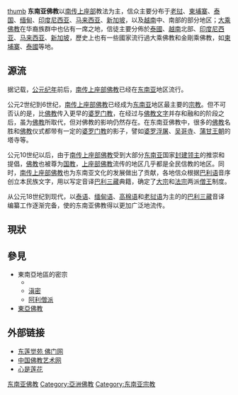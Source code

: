 {{expand|time=2010-04-08T09:43:29+00:00}}
{{Expert needed|subject=大乘佛教|time=2010-04-08T09:43:29+00:00}}
{{佛教}}{{上座部佛教}}
[[file:Stupa_Borobudur.jpg|thumb]]
'''东南亚佛教'''以[[南传上座部|南传上座部]]教法为主，信众主要分布于[[老挝|老挝]]、[[柬埔寨|柬埔寨]]、[[泰国|泰国]]、[[缅甸|缅甸]]、[[印度尼西亚|印度尼西亚]]、[[马来西亚|马来西亚]]、[[新加坡|新加坡]]，以及[[越南|越南]]中、南部的部分地区；[[大乘佛教|大乘佛教]]在华裔族群中也佔有一席之地，信徒主要分佈於[[泰國|泰國]]、[[越南|越南]]北部、[[印度尼西亚|印度尼西亚]]、[[马来西亚|马来西亚]]、[[新加坡|新加坡]]，歷史上也有一些國家流行過大乘佛教和金剛乘佛教，如[[柬埔寨佛教|柬埔寨]]、[[泰國佛教|泰國]]等地。

==源流==
据记载，[[公元纪年|公元纪年]]前后，[[南传上座部佛教|南传上座部佛教]]已经在[[东南亚|东南亚]]地区流行。

公元2世纪到6世纪，[[南传上座部佛教|南传上座部佛教]]已经成为[[东南亚|东南亚]]地区最主要的[[宗教|宗教]]。但不可否认的是，比[[佛教|佛教]]传入更早的[[婆罗门教|婆罗门教]]，在经过与[[佛教文字|佛教文字]]并存和融和的阶段之后，虽为[[佛教|佛教]]所取代，但对佛教的影响仍然存在。在东南亚佛教中，很多的[[佛教|佛教]]名胜和[[佛教|佛教]]仪式都带有一定的[[婆罗门教|婆罗门教]]的影子，譬如[[婆罗浮屠|婆罗浮屠]]、[[吴哥寺|吴哥寺]]、[[蒲甘王朝|蒲甘王朝]]的塔寺等。

公元10世纪以后，由于[[南传上座部佛教|南传上座部佛教]]受到大部分[[东南亚|东南亚]]国家[[封建领主|封建领主]]的推崇和提倡，[[佛教|佛教]]也被尊为[[国教|国教]]，[[上座部佛教|上座部佛教]]流传的地区几乎都是全民信教的地区。同时，[[南传上座部佛教|南传上座部佛教]]也为东南亚文化的发展做出了贡献，各地信众根据[[巴利语|巴利语]]音序创立本民族文字，用以写定音译[[巴利三藏|巴利三藏]]典籍，确定了[[摩诃尼迦耶|大宗]]和[[达磨育特|法宗]]两派[[僧王|僧王]]制度。

从公元18世纪到现代，以[[泰语|泰语]]、[[缅甸语|缅甸语]]、[[高棉语|高棉语]]和[[老挝语|老挝语]]为主的的[[巴利三藏|巴利三藏]]音译编纂工作逐渐完备，使的东南亚佛教得以更加广泛地流传。

==現狀==
{{seealso|泰国佛教|傣族佛教|缅甸佛教|柬埔寨佛教|寮國佛教|越南佛教|马来西亚佛教|新加坡佛教|印尼佛教|{{le|菲律宾佛教|Buddhism in the Philippines}}|{{le|文莱佛教|Buddhism in Brunei}}|{{le|马尔代夫佛教|Buddhism in the Maldives}}}}

==參見==
*東南亞地區的密宗
**{{le|上座部密教|Tantric Theravada}}
**[[滇密|滇密]]
**[[阿利僧派|阿利僧派]]
*[[東亞佛教|東亞佛教]]

==外部链接==
*[http://mingkok.buddhistdoor.com/ 东莲觉苑 佛门网]{{Wayback|url=http://mingkok.buddhistdoor.com/ |date=20100521014549 }}
*[http://art.zgfj.cn/Detail.aspx?id=5580&classid=1 中国佛教艺术网]{{Dead link|date=2018年6月 |bot=InternetArchiveBot |fix-attempted=no }}
*[http://www.xslh.org/ 心是莲花]{{Wayback|url=http://www.xslh.org/ |date=20100211235133 }}

{{佛教主题}}
[[Category:东南亚佛教|]]
[[Category:亞洲佛教|Category:亞洲佛教]]
[[Category:东南亚宗教|Category:东南亚宗教]]